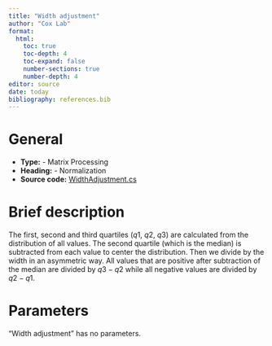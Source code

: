 ```yaml
---
title: "Width adjustment"
author: "Cox Lab"
format: 
  html:
    toc: true
    toc-depth: 4
    toc-expand: false
    number-sections: true
    number-depth: 4
editor: source
date: today
bibliography: references.bib
---
```


# General

  * **Type:**  - Matrix Processing
  * **Heading:** - Normalization
  * **Source code:** [WidthAdjustment.cs](https://github.com/JurgenCox/perseus-plugins/blob/master/PerseusPluginLib/Norm/WidthAdjustment.cs)

# Brief description

The first, second and third quartiles ($q1$, $q2$, $q3$) are calculated from the  distribution of all values. The second quartile (which is the median) is subtracted from each value to center the distribution. Then we divide by the width in an asymmetric way. All values that are  positive after subtraction of the median are divided by $q3 - q2$ while all negative values are divided by $q2 - q1$.


<!-- This comment and the line above it must be preserved when editing this file!
The recommended sections are these, but they may be changed on a case by case basis.
===== Detailed description =====
===== Parameters =====
===== Theoretical background =====
===== Examples =====
Make changes only below this line! -->

# Parameters

"Width adjustment" has no parameters.


